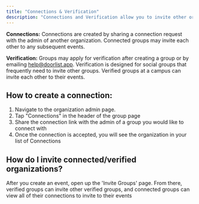 ```yaml
---
title: "Connections & Verification"
description: "Connections and Verification allow you to invite other organizations to events"
---
```


**Connections:** Connections are created by sharing a connection request with the admin of another organization. Connected groups may invite each other to any subsequent events.

**Verification:** Groups may apply for verification after creating a group or by emailing [help@doorlist.app](mailto:help@doorlist.app). Verification is designed for social groups that frequently need to invite other groups. Verified groups at a campus can invite each other to their events.

## How to create a connection:

1. Navigate to the organization admin page.
2. Tap "Connections" in the header of the group page
3. Share the connection link with the admin of a group you would like to connect with
4. Once the connection is accepted, you will see the organization in your list of Connections

## How do I invite connected/verified organizations?

After you create an event, open up the 'Invite Groups' page. From there, verified groups can invite other verified groups, and connected groups can view all of their connections to invite to their events